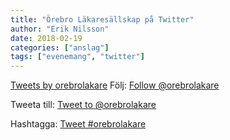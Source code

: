 ```yaml
---
title: "Örebro Läkaresällskap på Twitter"
author: "Erik Nilsson"
date: 2018-02-19
categories: ["anslag"]
tags: ["evenemang", "twitter"]
---
```


<a class="twitter-timeline" href="https://twitter.com/orebrolakare?ref_src=twsrc%5Etfw">Tweets by orebrolakare</a> <script async src="https://platform.twitter.com/widgets.js" charset="utf-8"></script> 

Följ: <a href="https://twitter.com/orebrolakare?ref_src=twsrc%5Etfw" class="twitter-follow-button" data-show-count="false">Follow @orebrolakare</a><script async src="https://platform.twitter.com/widgets.js" charset="utf-8"></script> <!-- (Följ) -->

Tweeta till: <a href="https://twitter.com/intent/tweet?screen_name=orebrolakare&ref_src=twsrc%5Etfw" class="twitter-mention-button" data-show-count="false">Tweet to @orebrolakare</a><script async src="https://platform.twitter.com/widgets.js" charset="utf-8"></script> <!-- (mention) -->

Hashtagga: <a href="https://twitter.com/intent/tweet?button_hashtag=orebrolakare&ref_src=twsrc%5Etfw" class="twitter-hashtag-button" data-show-count="false">Tweet #orebrolakare</a><script async src="https://platform.twitter.com/widgets.js" charset="utf-8"></script> <!-- (hashtag) -->

